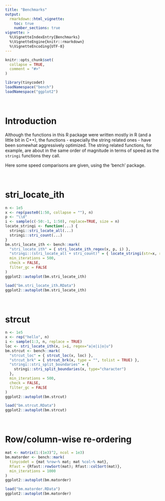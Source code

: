 ```yaml
---
title: "Benchmarks"
output:
  rmarkdown::html_vignette:
    toc: true
    number_sections: true
vignette: >
  %\VignetteIndexEntry{Benchmarks}
  %\VignetteEngine{knitr::rmarkdown}
  %\VignetteEncoding{UTF-8}
---
```


```r
knitr::opts_chunk$set(
  collapse = TRUE,
  comment = "#>"
)
```

```r
library(tinycodet)
loadNamespace("bench")
loadNamespace("ggplot2")
```

&nbsp;

# Introduction

Although the functions in this R package were written mostly in R (and a little bit in C++), the functions - especially the string related ones - have been somewhat aggressively optimized. The string related functions, for example, are about in the same order of magnitude in terms of speed as the `stringi` functions they call.


Here some speed comparisons are given, using the 'bench' package.

&nbsp;

# stri_locate_ith

```r
n <- 1e5
x <- rep(paste0(1:50, collapse = ""), n)
p <- "\\d"
i <- sample(c(-50:-1, 1:50), replace=TRUE, size = n)
locate_stringi <- function(...) {
  stringi::stri_locate_all(...)
  stringi::stri_count(...)
}
bm.stri_locate_ith <- bench::mark(
  "stri_locate_ith" = { stri_locate_ith_regex(x, p, i) },
  "stringi::(stri_locate_all + stri_count)" = { locate_stringi(str=x, regex = p) },
  min_iterations = 500,
  check = FALSE,
  filter_gc = FALSE
)
ggplot2::autoplot(bm.stri_locate_ith)
```

```r
load("bm.stri_locate_ith.RData")
ggplot2::autoplot(bm.stri_locate_ith)
```


&nbsp;

# strcut

```r
n <- 1e5
x <- rep("hello", n)
i <- sample(1:3, n, replace = TRUE)
loc <- stri_locate_ith(x, i=i, regex="a|e|i|o|u")
bm.strcut <- bench::mark(
  "strcut_loc" = { strcut_loc(x, loc) },
  "strcut_brk" = { strcut_brk(x, type = "", tolist = TRUE) },
  "stringi::stri_split_boundaries" = {
    stringi::stri_split_boundaries(x, type="character")
  },
  min_iterations = 500,
  check = FALSE,
  filter_gc = FALSE
)
ggplot2::autoplot(bm.strcut)
```

```r
load("bm.strcut.RData")
ggplot2::autoplot(bm.strcut)
```

&nbsp;

# Row/column-wise re-ordering

```r
mat <- matrix(1:(1e3)^2, ncol = 1e3)
bm.matorder <- bench::mark(
  tinycodet = {mat %row~% mat; mat %col~% mat},
  Rfast = {Rfast::rowSort(mat); Rfast::colSort(mat)},
  min_iterations = 1000
)
ggplot2::autoplot(bm.matorder)
```

```r
load("bm.matorder.RData")
ggplot2::autoplot(bm.matorder)
```

